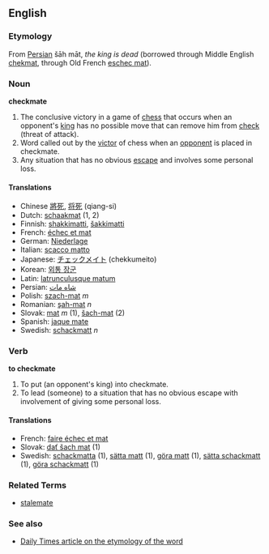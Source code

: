 ==English==
===Etymology===
From [[Persian]] šāh māt, ''the king is dead'' (borrowed through Middle English [[chekmat]], through Old French [[eschec mat]]).

===Noun===
'''checkmate'''

#The conclusive victory in a game of [[chess]] that occurs when an opponent's [[king]] has no possible move that can remove him from [[check]] (threat of attack).
#Word called out by the [[victor]] of chess when an [[opponent]] is placed in checkmate.
#Any situation that has no obvious [[escape]] and involves some personal loss.

==== Translations ====
*Chinese [[將死]], [[将死]] (qiang-si)
*Dutch: [[schaakmat]] (1, 2)
*Finnish: [[shakkimatti]], [[šakkimatti]]
*French: [[échec et mat]]
*German: [[Niederlage]]
*Italian: [[scacco matto]]
*Japanese: [[チェックメイト]] (chekkumeito)
*Korean: [[외통 장군]]
*Latin: [[latrunculusque matum]]
*Persian: [[شاه مات]]
*Polish: [[szach-mat]] ''m''
*Romanian: [[şah-mat]] ''n''
*Slovak: [[mat#Slovak|mat]] ''m'' (1), [[šach-mat]] (2)
*Spanish: [[jaque mate]]
*Swedish: [[schackmatt]] ''n''

===Verb===
'''to checkmate'''

#To put (an opponent's king) into checkmate.
#To lead (someone) to a situation that has no obvious escape with involvement of giving some personal loss.

==== Translations ====
*French: [[faire échec et mat]] 
*Slovak: [[dať šach mat]] (1)
*Swedish: [[schackmatta]] (1), [[sätta matt]] (1), [[göra matt]] (1), [[sätta schackmatt]] (1), [[göra schackmatt]] (1)

===Related Terms===
*[[stalemate]]

===See also===
*[http://www.dailytimes.com.pk/print.asp?page=story_23-2-2003_pg3_5&ndate=08/05/2004%204:10:21%20PM Daily Times article on the etymology of the word]